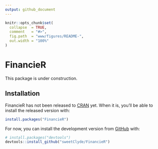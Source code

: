 ```yaml
---
output: github_document
---
```


<!-- README.md is generated from README.Rmd. Please edit that file -->

```r
knitr::opts_chunk$set(
  collapse  = TRUE,
  comment   = "#>",
  fig.path  = "www/figures/README-",
  out.width = "100%"
)
```

<link rel="stylesheet" type="text/css" media="all" href="www/FinancieR.css"/>

<h1 id="FinancieR-main-title">FinancieR</h1>


<!-- badges: start -->
<!-- badges: end -->

This package is under construction.

## Installation

FinancieR has not been released to [CRAN](https://CRAN.R-project.org) yet. When it is, you'll be able to install the released version with:

``` r
install.packages("FinancieR")
```

For now, you can install the development version from 
[GitHub](https://github.com/) with:

``` r
# install.packages("devtools")
devtools::install_github("sweetClyde/FinancieR")
```
